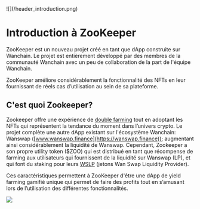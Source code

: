 
<div style={{marginBottom:20}}>
![](/header_introduction.png)
</div>

# Introduction à ZooKeeper

ZooKeeper est un nouveau projet créé en tant que dApp construite sur Wanchain. Le projet est entièrement développé par des membres de la communauté Wanchain avec un peu de collaboration de la part de l'équipe Wanchain.

ZooKeeper améliore considérablement la fonctionnalité des NFTs en leur fournissant de réels cas d’utilisation au sein de sa plateforme.


## C'est quoi Zookeeper?

Zookeeper offre une expérience de [double farming](/features#dual-farming) tout en adoptant les NFTs qui représentent la tendance du moment dans l’univers crypto. Le projet complète une autre dApp existant sur l'écosystème Wanchain: Wanswap ([www.wanswap.finance](https://wanswap.finance)); augmentant ainsi considérablement la liquidité de Wanswap. Cependant, Zookeeper a son propre utility token ($ZOO) qui est distribué en tant que récompense de farming aux utilisateurs qui fournissent de la liquidité sur Wanswap (LP), et qui font du staking pour leurs [WSLP](/faq#wslp-token) (jetons Wan Swap Liquidity Provider). 

Ces caractéristiques permettent à ZooKeeper d'être une dApp de yield farming gamifié unique qui permet de faire des profits tout en s’amusant lors de l’utilisation des différentes fonctionnalités.

![](/footer_introduction.png)
